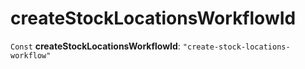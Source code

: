 
# createStockLocationsWorkflowId

 `Const` **createStockLocationsWorkflowId**: `"create-stock-locations-workflow"`
